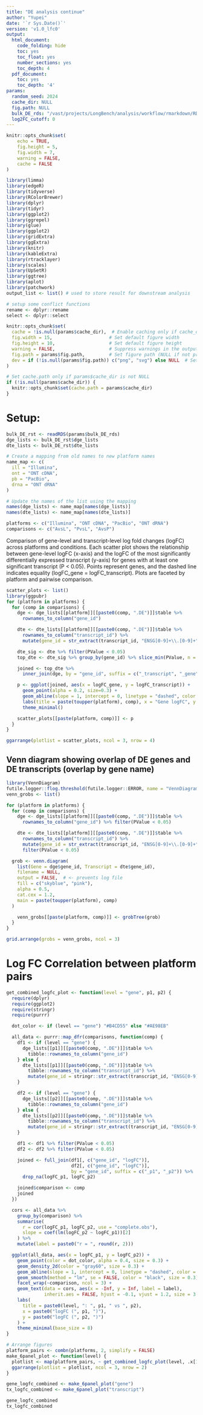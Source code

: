```yaml
---
title: "DE analysis continue"
author: "Yupei"
date: '`r Sys.Date()`'
version: 'v1.0_lfc0'
output:
  html_document:
    code_folding: hide
    toc: yes
    toc_float: yes
    number_sections: yes
    toc_depth: 4
  pdf_document:
    toc: yes
    toc_depth: '4'
params:
  random_seed: 2024
  cache_dir: NULL
  fig.path: NULL
  bulk_DE_rds: "/vast/projects/LongBench/analysis/workflow/rmarkdown/RDS/bulk_DE.rds"
  log2FC_cutoff: 0
---
```


```r
knitr::opts_chunk$set(
	echo = TRUE,
	fig.height = 5,
	fig.width = 7,
	warning = FALSE,
	cache = FALSE
)
```

```r
library(limma)
library(edgeR)
library(tidyverse)
library(RColorBrewer)
library(dplyr)
library(tidyr)
library(ggplot2)
library(ggrepel)
library(glue)
library(ggplot2)
library(gridExtra)
library(ggExtra)
library(knitr)
library(kableExtra)
library(rtracklayer)
library(scales)
library(UpSetR)
library(ggtree)
library(aplot)
library(patchwork)
output_list <- list() # used to store result for downstream analysis

# setup some conflict functions
rename <- dplyr::rename
select <- dplyr::select

knitr::opts_chunk$set(
  cache = !is.null(params$cache_dir),  # Enable caching only if cache_dir is provided
  fig.width = 15,                     # Set default figure width
  fig.height = 10,                    # Set default figure height
  warning = FALSE,                    # Suppress warnings in the output
  fig.path = params$fig.path,         # Set figure path (NULL if not provided)
  dev = if (!is.null(params$fig.path)) c("png", "svg") else NULL  # Set output devices if fig.path is provided
)

# Set cache.path only if params$cache_dir is not NULL
if (!is.null(params$cache_dir)) {
  knitr::opts_chunk$set(cache.path = params$cache_dir)
}
```

# Setup:
```r
bulk_DE_rst <- readRDS(params$bulk_DE_rds)
dge_lists <- bulk_DE_rst$dge_lists
dte_lists <- bulk_DE_rst$dte_lists

# Create a mapping from old names to new platform names
name_map <- c(
  ill = "Illumina",
  ont = "ONT cDNA",
  pb = "PacBio",
  drna = "ONT dRNA"
)

# Update the names of the list using the mapping
names(dge_lists) <- name_map[names(dge_lists)]
names(dte_lists) <- name_map[names(dte_lists)]

platforms <- c("Illumina", "ONT cDNA", "PacBio", "ONT dRNA")
comparisons <- c("AvsL", "PvsL", "AvsP")
```



Comparison of gene-level and transcript-level log fold changes (logFC) across platforms and conditions. Each scatter plot shows the relationship between gene-level logFC (x-axis) and the logFC of the most significantly differentially expressed transcript (y-axis) for genes with at least one significant transcript (P < 0.05). Points represent genes, and the dashed line indicates equality (logFC_gene = logFC_transcript). Plots are faceted by platform and pairwise comparison.
```r
scatter_plots <- list()
library(ggpubr)
for (platform in platforms) {
  for (comp in comparisons) {
    dge <- dge_lists[[platform]][[paste0(comp, ".DE")]]$table %>%
      rownames_to_column("gene_id")

    dte <- dte_lists[[platform]][[paste0(comp, ".DE")]]$table %>%
      rownames_to_column("transcript_id") %>%
      mutate(gene_id = str_extract(transcript_id, "ENSG[0-9]+\\.[0-9]+"))

    dte_sig <- dte %>% filter(PValue < 0.05)
    top_dte <- dte_sig %>% group_by(gene_id) %>% slice_min(PValue, n = 1) %>% ungroup()

    joined <- top_dte %>%
      inner_join(dge, by = "gene_id", suffix = c("_transcript", "_gene"))

    p <- ggplot(joined, aes(x = logFC_gene, y = logFC_transcript)) +
      geom_point(alpha = 0.2, size=0.3) +
      geom_abline(slope = 1, intercept = 0, linetype = "dashed", color = "gray50") +
      labs(title = paste(toupper(platform), comp), x = "Gene logFC", y = "Transcript logFC") +
      theme_minimal()

    scatter_plots[[paste(platform, comp)]] <- p
  }
}

ggarrange(plotlist = scatter_plots, ncol = 3, nrow = 4)
```


## Venn diagram showing overlap of DE genes and DE transcripts (overlap by gene name)
```r
library(VennDiagram)
futile.logger::flog.threshold(futile.logger::ERROR, name = "VennDiagramLogger")
venn_grobs <- list()

for (platform in platforms) {
  for (comp in comparisons) {
    dge <- dge_lists[[platform]][[paste0(comp, ".DE")]]$table %>%
      rownames_to_column("gene_id") %>% filter(PValue < 0.05)

    dte <- dte_lists[[platform]][[paste0(comp, ".DE")]]$table %>%
      rownames_to_column("transcript_id") %>%
      mutate(gene_id = str_extract(transcript_id, "ENSG[0-9]+\\.[0-9]+")) %>%
      filter(PValue < 0.05)

  grob <- venn.diagram(
    list(Gene = dge$gene_id, Transcript = dte$gene_id),
    filename = NULL,
    output = FALSE,  # <- prevents log file
    fill = c("skyblue", "pink"),
    alpha = 0.5,
    cat.cex = 1.2,
    main = paste(toupper(platform), comp)
  )

    venn_grobs[[paste(platform, comp)]] <- grobTree(grob)
  }
}

grid.arrange(grobs = venn_grobs, ncol = 3)
```

# Log FC Correlation between platform pairs
```r
get_combined_logfc_plot <- function(level = "gene", p1, p2) {
  require(dplyr)
  require(ggplot2)
  require(stringr)
  require(purrr)

  dot_color <- if (level == "gene") "#B4CD55" else "#AE98EB"

  all_data <- purrr::map_dfr(comparisons, function(comp) {
    df1 <- if (level == "gene") {
      dge_lists[[p1]][[paste0(comp, ".DE")]]$table %>%
        tibble::rownames_to_column("gene_id")
    } else {
      dte_lists[[p1]][[paste0(comp, ".DE")]]$table %>%
        tibble::rownames_to_column("transcript_id") %>%
        mutate(gene_id = stringr::str_extract(transcript_id, "ENSG[0-9]+\\.[0-9]+"))
    }

    df2 <- if (level == "gene") {
      dge_lists[[p2]][[paste0(comp, ".DE")]]$table %>%
        tibble::rownames_to_column("gene_id")
    } else {
      dte_lists[[p2]][[paste0(comp, ".DE")]]$table %>%
        tibble::rownames_to_column("transcript_id") %>%
        mutate(gene_id = stringr::str_extract(transcript_id, "ENSG[0-9]+\\.[0-9]+"))
    }

    df1 <- df1 %>% filter(PValue < 0.05)
    df2 <- df2 %>% filter(PValue < 0.05)

    joined <- full_join(df1[, c("gene_id", "logFC")], 
                        df2[, c("gene_id", "logFC")],
                        by = "gene_id", suffix = c("_p1", "_p2")) %>%
      drop_na(logFC_p1, logFC_p2)

    joined$comparison <- comp
    joined
  })

  cors <- all_data %>%
    group_by(comparison) %>%
    summarise(
      r = cor(logFC_p1, logFC_p2, use = "complete.obs"),
      slope = coef(lm(logFC_p2 ~ logFC_p1))[2]
    ) %>%
    mutate(label = paste0("r = ", round(r, 2)))

  ggplot(all_data, aes(x = logFC_p1, y = logFC_p2)) +
    geom_point(color = dot_color, alpha = 0.4, size = 0.3) +
    geom_density_2d(color = "gray60", size = 0.3) +
    geom_abline(slope = 1, intercept = 0, linetype = "dashed", color = "gray50") +  # identity line
    geom_smooth(method = "lm", se = FALSE, color = "black", size = 0.3) +  # regression line
    facet_wrap(~comparison, ncol = 3) +
    geom_text(data = cors, aes(x = -Inf, y = Inf, label = label),
              inherit.aes = FALSE, hjust = -0.1, vjust = 1.2, size = 3.5) +
    labs(
      title = paste0(level, ": ", p1, " vs ", p2),
      x = paste0("logFC (", p1, ")"),
      y = paste0("logFC (", p2, ")")
    ) +
    theme_minimal(base_size = 8)
}

# Arrange figures
platform_pairs <- combn(platforms, 2, simplify = FALSE)
make_6panel_plot <- function(level) {
  plotlist <- map(platform_pairs, ~ get_combined_logfc_plot(level, .x[1], .x[2]))
  ggarrange(plotlist = plotlist, ncol = 3, nrow = 2)
}

gene_logfc_combined <- make_6panel_plot("gene")
tx_logfc_combined <- make_6panel_plot("transcript")

gene_logfc_combined
tx_logfc_combined
```




